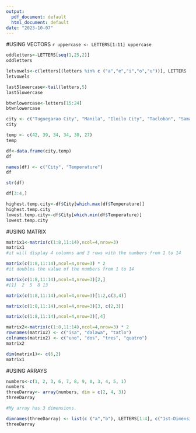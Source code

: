 ```yaml
---
output:
  pdf_document: default
  html_document: default
date: "2023-10-07"
---
```

  
  #USING VECTORS
  ```r
uppercase <- LETTERS[1:11]
uppercase
```

```r
oddletters<-LETTERS[seq(1,25,2)]
oddletters
```

```r
letvowels<-c(letters[(letters %in% c ("a","e","i","o","u"))], LETTERS [(LETTERS %in% c("A","E","I","O","U"))])
letvowels

```

```r
last5lowercase<-tail(letters,5)
last5lowercase

```

```r
btwnlowercase<-letters[15:24]
btwnlowercase
```

```r
city <- c("Tuguegarao City", "Manila", "Iloilo City", "Tacloban", "Samal Island", "Davao City")
city
```

```r
temp <- c(42, 39, 34, 34, 30, 27)
temp
```

```r
df<-data.frame(city,temp)
df
```

```r
names(df) <- c("City", "Temperature")
df
```

```r
str(df)

```

```r
df[3:4,]
```

```r
highest.temp.city<-df$City[which.max(df$Temperature)]
highest.temp.city
lowest.temp.city<-df$City[which.min(df$Temperature)]
lowest.temp.city
```

#USING MATRIX

```r
matrix1<-matrix(c(1:8,11:14),ncol=4,nrow=3)
matrix1
#it will display 4 columns and 3 rows with the numbers from 1 to 14
```

```r
matrix(c(1:8,11:14),ncol=4,nrow=3) * 2
#it doubles the value of the numbers from 1 to 14 
```

```r
matrix(c(1:8,11:14),ncol=4,nrow=3)[2,]
#[1]  2  5  8 13
```

```r
matrix(c(1:8,11:14),ncol=4,nrow=3)[1:2,c(3,4)]
```

```r
matrix(c(1:8,11:14),ncol=4,nrow=3)[3, c(2,3)]
```

```r
matrix(c(1:8,11:14),ncol=4,nrow=3)[,4]
```

```r
matrix2<-matrix(c(1:8,11:14),ncol=4,nrow=3) * 2
rownames(matrix2) <- c("isa", "dalawa", "tatlo")
colnames(matrix2) <- c("uno", "dos", "tres", "quatro")
matrix2
```

```r
dim(matrix1)<- c(6,2)
matrix1
```

#USING ARRAYS

```r
numbers<-c(1, 2, 3, 6, 7, 8, 9, 0, 3, 4, 5, 1)
numbers
threeDarray<- array(numbers, dim = c(2, 4, 3))
threeDarray
```

```r
#My array has 3 dimensions.
```

```r
dimnames(threeDarray) <- list(c ("a","b"), LETTERS[1:4], c("1st-Dimensional Array", "2nd-Dimensional Array", "3rd-Dimensional Array") )
threeDarray
```